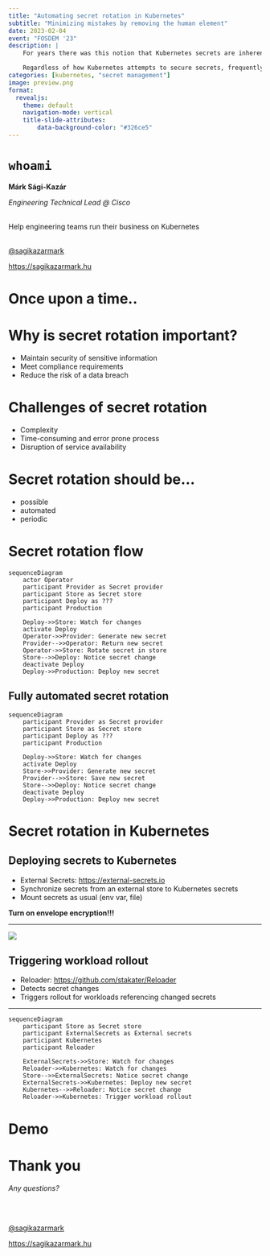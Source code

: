 ```yaml
---
title: "Automating secret rotation in Kubernetes"
subtitle: "Minimizing mistakes by removing the human element"
date: 2023-02-04
event: "FOSDEM '23"
description: |
    For years there was this notion that Kubernetes secrets are inherently insecure. There are certainly concerns about how Kubernetes stores and handles secrets, but base64 encoding (that most people often call out) is not the issue.

    Regardless of how Kubernetes attempts to secure secrets, frequently rotating those secrets is certainly a best practice. It also poses a huge challenge, especially when done manually in a highly distributed environment: ensuring secrets are rotated in time, everywhere without affecting availability without making mistakes is no job for humans.
categories: [kubernetes, "secret management"]
image: preview.png
format:
  revealjs:
    theme: default
    navigation-mode: vertical
    title-slide-attributes:
        data-background-color: "#326ce5"
---
```


# `whoami`

**Márk Sági-Kazár**

_Engineering Technical Lead @ Cisco_

<br>
Help engineering teams run their business on Kubernetes
<br>
<br>

[@sagikazarmark](https://twitter.com/sagikazarmark)

[https://sagikazarmark.hu](https://sagikazarmark.hu)

# Once upon a time..

# Why is secret rotation important?

- Maintain security of sensitive information
- Meet compliance requirements
- Reduce the risk of a data breach

# Challenges of secret rotation

- Complexity
- Time-consuming and error prone process
- Disruption of service availability

# Secret rotation should be...

- possible
- automated
- periodic

# Secret rotation flow

```mermaid
sequenceDiagram
    actor Operator
    participant Provider as Secret provider
    participant Store as Secret store
    participant Deploy as ???
    participant Production

    Deploy->>Store: Watch for changes
    activate Deploy
    Operator->>Provider: Generate new secret
    Provider-->>Operator: Return new secret
    Operator->>Store: Rotate secret in store
    Store-->>Deploy: Notice secret change
    deactivate Deploy
    Deploy->>Production: Deploy new secret
```

## Fully automated secret rotation {visibility="hidden"}

```mermaid
sequenceDiagram
    participant Provider as Secret provider
    participant Store as Secret store
    participant Deploy as ???
    participant Production

    Deploy->>Store: Watch for changes
    activate Deploy
    Store->>Provider: Generate new secret
    Provider-->>Store: Save new secret
    Store-->>Deploy: Notice secret change
    deactivate Deploy
    Deploy->>Production: Deploy new secret
```

# Secret rotation in Kubernetes

## Deploying secrets to Kubernetes

- External Secrets: [https://external-secrets.io](https://external-secrets.io)
- Synchronize secrets from an external store to Kubernetes secrets
- Mount secrets as usual (env var, file)

::: {.callout-important}
**Turn on envelope encryption!!!**
:::

---

![](secret-changed-now-what.png){.r-stretch fig-align="center"}

## Triggering workload rollout

- Reloader: [https://github.com/stakater/Reloader](https://github.com/stakater/Reloader)
- Detects secret changes
- Triggers rollout for workloads referencing changed secrets

---

```mermaid
sequenceDiagram
    participant Store as Secret store
    participant ExternalSecrets as External secrets
    participant Kubernetes
    participant Reloader

    ExternalSecrets->>Store: Watch for changes
    Reloader->>Kubernetes: Watch for changes
    Store-->>ExternalSecrets: Notice secret change
    ExternalSecrets->>Kubernetes: Deploy new secret
    Kubernetes-->>Reloader: Notice secret change
    Reloader->>Kubernetes: Trigger workload rollout
```

# Demo {background-color="#326ce5"}

# Thank you

_Any questions?_

<br>
<br>

[@sagikazarmark](https://twitter.com/sagikazarmark)

[https://sagikazarmark.hu](https://sagikazarmark.hu)
